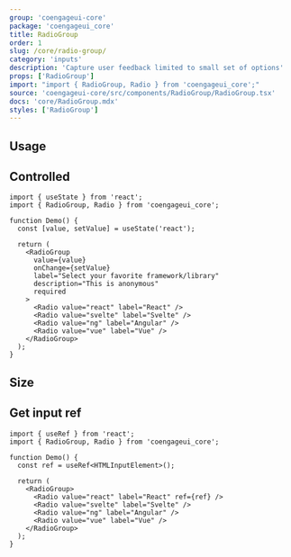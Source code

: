 ```yaml
---
group: 'coengageui-core'
package: 'coengageui_core'
title: RadioGroup
order: 1
slug: /core/radio-group/
category: 'inputs'
description: 'Capture user feedback limited to small set of options'
props: ['RadioGroup']
import: "import { RadioGroup, Radio } from 'coengageui_core';"
source: 'coengageui-core/src/components/RadioGroup/RadioGroup.tsx'
docs: 'core/RadioGroup.mdx'
styles: ['RadioGroup']
---
```



## Usage

<Demo data={RadioGroupDemos.configurator} />

## Controlled

```tsx
import { useState } from 'react';
import { RadioGroup, Radio } from 'coengageui_core';

function Demo() {
  const [value, setValue] = useState('react');

  return (
    <RadioGroup
      value={value}
      onChange={setValue}
      label="Select your favorite framework/library"
      description="This is anonymous"
      required
    >
      <Radio value="react" label="React" />
      <Radio value="svelte" label="Svelte" />
      <Radio value="ng" label="Angular" />
      <Radio value="vue" label="Vue" />
    </RadioGroup>
  );
}
```

## Size

<Demo data={RadioGroupDemos.sizes} />

## Get input ref

```tsx
import { useRef } from 'react';
import { RadioGroup, Radio } from 'coengageui_core';

function Demo() {
  const ref = useRef<HTMLInputElement>();

  return (
    <RadioGroup>
      <Radio value="react" label="React" ref={ref} />
      <Radio value="svelte" label="Svelte" />
      <Radio value="ng" label="Angular" />
      <Radio value="vue" label="Vue" />
    </RadioGroup>
  );
}
```
